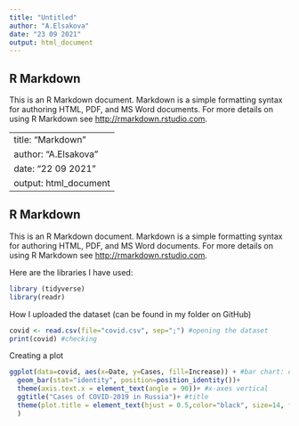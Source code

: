 ---
title: "Untitled"
author: "A.Elsakova"
date: "23 09 2021"
output: html_document
---

## R Markdown

This is an R Markdown document. Markdown is a simple formatting syntax for authoring HTML, PDF, and MS Word documents. For more details on using R Markdown see <http://rmarkdown.rstudio.com>.


---
title: "Markdown"
author: "A.Elsakova"
date: "22 09 2021"
output: html_document
---


## R Markdown

This is an R Markdown document. Markdown is a simple formatting syntax for authoring HTML, PDF, and MS Word documents. For more details on using R Markdown see <http://rmarkdown.rstudio.com>.

Here are the libraries I have used:

```{r}
library (tidyverse)
library(readr)
```

How I uploaded the dataset (can be found in my folder on GitHub)

```{r}
covid <- read.csv(file="covid.csv", sep=";") #opening the dataset
print(covid) #checking 
```

Creating a plot

```{r}
ggplot(data=covid, aes(x=Date, y=Cases, fill=Increase)) + #bar chart: determination of the axes, adding Increase in cases
  geom_bar(stat="identity", position=position_identity())+ 
  theme(axis.text.x = element_text(angle = 90))+ #x-axes vertical
  ggtitle("Cases of COVID-2019 in Russia")+ #title
  theme(plot.title = element_text(hjust = 0.5,color="black", size=14, face="bold.italic") #title theme
  )
```




